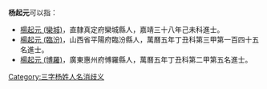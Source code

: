 '''杨起元'''可以指：
* [[楊起元_(欒城)|楊起元 (欒城)]]，直隸真定府欒城縣人，嘉靖三十八年己未科進士。
* [[楊起元_(臨汾)|楊起元 (臨汾)]]，山西省平陽府臨汾縣人，萬曆五年丁丑科第三甲第一百四十五名進士。
* [[楊起元_(博羅)|楊起元 (博羅)]]，廣東惠州府愽羅縣人，萬曆五年丁丑科第二甲第五名進士。
{{disambig}}

[[Category:三字杨姓人名消歧义|Category:三字杨姓人名消歧义]]